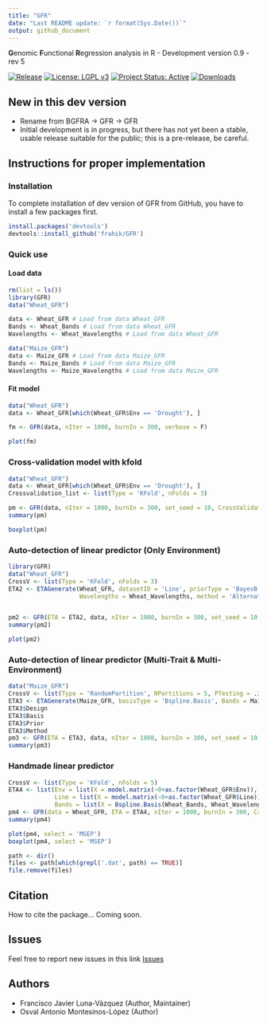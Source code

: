 ```yaml
---
title: "GFR"
date: "Last README update: `r format(Sys.Date())`"
output: github_document
---
```


**G**enomic **F**unctional **R**egression analysis in R - Development version 0.9 - rev 5

[![Release][release-badge]][cran]
[![License: LGPL v3][LGPL-badge]][LGPL]
[![Project Status: Active][status-bagde]][status]
[![Downloads][downloads-badge]][cran]

## New in this dev version
* Rename from BGFRA -> GFR -> GFR
* Initial development is in progress, but there has not yet been a stable, usable release suitable for the public; this is a pre-release, be careful.

## Instructions for proper implementation

### Installation

To complete installation of dev version of GFR from GitHub, you have to install a few packages first.

```r
install.packages('devtools')
devtools::install_github('frahik/GFR')
```

### Quick use 

#### Load data

```r
rm(list = ls())
library(GFR)
data("Wheat_GFR")

data <- Wheat_GFR # Load from data Wheat_GFR
Bands <- Wheat_Bands # Load from data Wheat_GFR
Wavelengths <- Wheat_Wavelengths # Load from data Wheat_GFR

data("Maize_GFR")
data <- Maize_GFR # Load from data Maize_GFR
Bands <- Maize_Bands # Load from data Maize_GFR
Wavelengths <- Maize_Wavelengths # Load from data Maize_GFR
```


#### Fit model

```r
data("Wheat_GFR")
data <- Wheat_GFR[which(Wheat_GFR$Env == 'Drought'), ]

fm <- GFR(data, nIter = 1000, burnIn = 300, verbose = F)

plot(fm)
```

### Cross-validation model with kfold

```r
data("Wheat_GFR")
data <- Wheat_GFR[which(Wheat_GFR$Env == 'Drought'), ]
Crossvalidation_list <- list(Type = 'KFold', nFolds = 3)

pm <- GFR(data, nIter = 1000, burnIn = 300, set_seed = 10, CrossValidation = Crossvalidation_list, verbose = F)
summary(pm)

boxplot(pm)
```

### Auto-detection of linear predictor (Only Environment)

```r
library(GFR)
data("Wheat_GFR")
CrossV <- list(Type = 'KFold', nFolds = 3)
ETA2 <- ETAGenerate(Wheat_GFR, datasetID = 'Line', priorType = 'BayesB', Bands = Wheat_Bands,
                    Wavelengths = Wheat_Wavelengths, method = 'Alternative', basisType = 'Bspline.Basis', nBasis = 21)


pm2 <- GFR(ETA = ETA2, data, nIter = 1000, burnIn = 300, set_seed = 10, CrossValidation = CrossV, verbose = F)
summary(pm2)

plot(pm2)
```

### Auto-detection of linear predictor (Multi-Trait & Multi-Environment)
```r
data("Maize_GFR")
CrossV <- list(Type = 'RandomPartition', NPartitions = 5, PTesting = .25)
ETA3 <- ETAGenerate(Maize_GFR, basisType = 'Bspline.Basis', Bands = Maize_Bands, Wavelengths = Maize_Wavelengths, priorType = 'BRR', method = 'Simple', nBasis = 21)
ETA3$Design
ETA3$Basis
ETA3$Prior
ETA3$Method
pm3 <- GFR(ETA = ETA3, data, nIter = 1000, burnIn = 300, set_seed = 10, CrossValidation = CrossV, verbose = F)
summary(pm3)
```



### Handmade linear predictor
```r
CrossV <- list(Type = 'KFold', nFolds = 5)
ETA4 <- list(Env = list(X = model.matrix(~0+as.factor(Wheat_GFR$Env)), model = 'FIXED'),
             Line = list(X = model.matrix(~0+as.factor(Wheat_GFR$Line)), model = 'BRR'),
             Bands = list(X = Bspline.Basis(Wheat_Bands, Wheat_Wavelengths, nBasis = 23), model = 'BayesA'))
pm4 <- GFR(data = Wheat_GFR, ETA = ETA4, nIter = 1000, burnIn = 300, CrossValidation = CrossV, set_seed = 10, verbose = F)
summary(pm4)

plot(pm4, select = 'MSEP')
boxplot(pm4, select = 'MSEP')
```

```r
path <- dir()
files <- path[which(grepl('.dat', path) == TRUE)]
file.remove(files)
```

## Citation

How to cite the package...
Coming soon.

## Issues

Feel free to report new issues in this link [Issues](https://github.com/frahik/GFR/issues/new)


## Authors

 - Francisco Javier Luna-Vázquez (Author, Maintainer)
 - Osval Antonio Montesinos-López (Author)


[LGPL-badge]: https://img.shields.io/badge/License-LGPL%20v3-blue.svg "LGPL, Version 2.0"
[status-bagde]: http://www.repostatus.org/badges/latest/wip.svg "status"
[downloads-badge]: http://cranlogs.r-pkg.org/badges/GFR "IBCF.MTME cranlogs"
[release-badge]: http://www.r-pkg.org/badges/version-ago/GFR "IBCF.MTME release"
[cran]: https://cran.r-project.org/package=GFR "CRAN Page"
[LGPL]: https://www.gnu.org/licenses/lgpl-3.0 "LGPL, Version 2.0"
[status]: http://www.repostatus.org/#wip "status - Initial development is in progress, but there has not yet been a stable, usable release suitable for the public"

